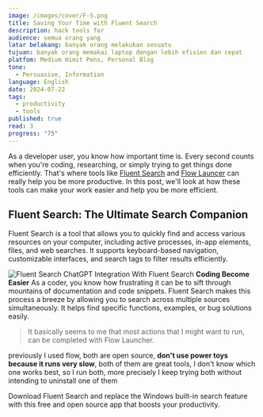```yaml
---
image: /images/cover/F-S.png
title: Saving Your Time with Fluent Search
description: hack tools for
audience: semua orang yang
latar belakang: banyak orang melakukan sesuatu
tujuan: banyak orang memakai laptop dengan lebih efisien dan cepat
platfom: Medium Himit Pens, Personal Blog
tone:
  - Persuasive, Information
language: English
date: 2024-07-22
tags:
  - productivity
  - tools
published: true
read: 3
progress: "75"
---
```

As a developer user, you know how important time is. Every second counts when you're coding, researching, or simply trying to get things done efficiently. That's where tools like [Fluent Search](https://fluentsearch.net) and [Flow Launcer](https://www.flowlauncher.com) can really help you be more productive. In this post, we'll look at how these tools can make your work easier and help you be more efficient.
## Fluent Search: The Ultimate Search Companion

Fluent Search is a tool that allows you to quickly find and access various resources on your computer, including active processes, in-app elements, files, and web searches. It supports keyboard-based navigation, customizable interfaces, and search tags to filter results efficiently.

![Fluent Search ChatGPT Integration](assets/gif_of_fluent_search_feature_of_chatgpt_integration-1.gif)
With Fluent Search **Coding Become Easier** As a coder, you know how frustrating it can be to sift through mountains of documentation and code snippets. Fluent Search makes this process a breeze by allowing you to search across multiple sources simultaneously. It helps find specific functions, examples, or bug solutions easily.

> It basically seems to me that most actions that I might want to run, can be completed with Flow Launcher.
> 
previously I used flow, both are open source, **don't use power toys because it runs very slow**, both of them are great tools, I don't know which one works best, so I run both, more precisely I keep trying both without intending to uninstall one of them

Download Fluent Search and replace the Windows built-in search feature with this free and open source app that boosts your productivity.